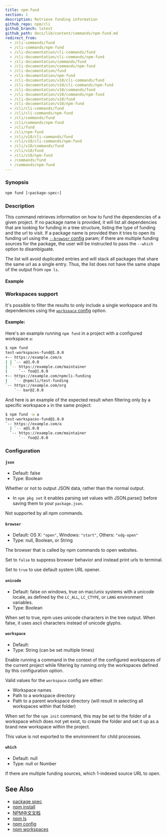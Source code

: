 ```yaml
---
title: npm-fund
section: 1
description: Retrieve funding information
github_repo: npm/cli
github_branch: latest
github_path: docs/lib/content/commands/npm-fund.md
redirect_from:
  - /cli-commands/fund
  - /cli-commands/npm-fund
  - /cli-documentation/cli-commands/fund
  - /cli-documentation/cli-commands/npm-fund
  - /cli-documentation/commands/fund
  - /cli-documentation/commands/npm-fund
  - /cli-documentation/fund
  - /cli-documentation/npm-fund
  - /cli-documentation/v10/cli-commands/fund
  - /cli-documentation/v10/cli-commands/npm-fund
  - /cli-documentation/v10/commands/fund
  - /cli-documentation/v10/commands/npm-fund
  - /cli-documentation/v10/fund
  - /cli-documentation/v10/npm-fund
  - /cli/cli-commands/fund
  - /cli/cli-commands/npm-fund
  - /cli/commands/fund
  - /cli/commands/npm-fund
  - /cli/fund
  - /cli/npm-fund
  - /cli/v10/cli-commands/fund
  - /cli/v10/cli-commands/npm-fund
  - /cli/v10/commands/fund
  - /cli/v10/fund
  - /cli/v10/npm-fund
  - /commands/fund
  - /commands/npm-fund
---
```


### Synopsis

```bash
npm fund [<package-spec>]
```

### Description

This command retrieves information on how to fund the dependencies of a given project. If no package name is provided, it will list all dependencies that are looking for funding in a tree structure, listing the type of funding and the url to visit. If a package name is provided then it tries to open its funding url using the [`--browser` config](/cli/v10/using-npm/config#browser) param; if there are multiple funding sources for the package, the user will be instructed to pass the `--which` option to disambiguate.

The list will avoid duplicated entries and will stack all packages that share the same url as a single entry. Thus, the list does not have the same shape of the output from `npm ls`.

#### Example

### Workspaces support

It's possible to filter the results to only include a single workspace and its dependencies using the [`workspace` config](/cli/v10/using-npm/config#workspace) option.

#### Example:

Here's an example running `npm fund` in a project with a configured workspace `a`:

```bash
$ npm fund
test-workspaces-fund@1.0.0
+-- https://example.com/a
| | `-- a@1.0.0
| `-- https://example.com/maintainer
|     `-- foo@1.0.0
+-- https://example.com/npmcli-funding
|   `-- @npmcli/test-funding
`-- https://example.com/org
    `-- bar@2.0.0
```

And here is an example of the expected result when filtering only by a specific workspace `a` in the same project:

```bash
$ npm fund -w a
test-workspaces-fund@1.0.0
`-- https://example.com/a
  | `-- a@1.0.0
  `-- https://example.com/maintainer
      `-- foo@2.0.0
```

### Configuration

#### `json`

- Default: false
- Type: Boolean

Whether or not to output JSON data, rather than the normal output.

- In `npm pkg set` it enables parsing set values with JSON.parse() before saving them to your `package.json`.

Not supported by all npm commands.

#### `browser`

- Default: OS X: `"open"`, Windows: `"start"`, Others: `"xdg-open"`
- Type: null, Boolean, or String

The browser that is called by npm commands to open websites.

Set to `false` to suppress browser behavior and instead print urls to terminal.

Set to `true` to use default system URL opener.

#### `unicode`

- Default: false on windows, true on mac/unix systems with a unicode locale, as defined by the `LC_ALL`, `LC_CTYPE`, or `LANG` environment variables.
- Type: Boolean

When set to true, npm uses unicode characters in the tree output. When false, it uses ascii characters instead of unicode glyphs.

#### `workspace`

- Default:
- Type: String (can be set multiple times)

Enable running a command in the context of the configured workspaces of the current project while filtering by running only the workspaces defined by this configuration option.

Valid values for the `workspace` config are either:

- Workspace names
- Path to a workspace directory
- Path to a parent workspace directory (will result in selecting all workspaces within that folder)

When set for the `npm init` command, this may be set to the folder of a workspace which does not yet exist, to create the folder and set it up as a brand new workspace within the project.

This value is not exported to the environment for child processes.

#### `which`

- Default: null
- Type: null or Number

If there are multiple funding sources, which 1-indexed source URL to open.

## See Also

- [package spec](/cli/v10/using-npm/package-spec)
- [npm install](/cli/v10/commands/npm-install)
- [NPM中文文档](/cli/v10/commands/npm-docs)
- [npm ls](/cli/v10/commands/npm-ls)
- [npm config](/cli/v10/commands/npm-config)
- [npm workspaces](/cli/v10/using-npm/workspaces)
